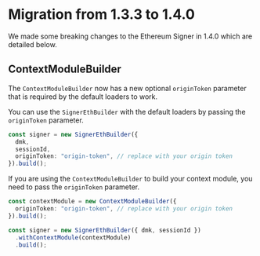 # Migration from 1.3.3 to 1.4.0

We made some breaking changes to the Ethereum Signer in 1.4.0 which are detailed below.

## ContextModuleBuilder

The `ContextModuleBuilder` now has a new optional `originToken` parameter that is required by the default loaders to work.

You can use the `SignerEthBuilder` with the default loaders by passing the `originToken` parameter.

```typescript
const signer = new SignerEthBuilder({
  dmk,
  sessionId,
  originToken: "origin-token", // replace with your origin token
}).build();
```

If you are using the `ContextModuleBuilder` to build your context module, you need to pass the `originToken` parameter.

```typescript
const contextModule = new ContextModuleBuilder({
  originToken: "origin-token", // replace with your origin token
}).build();

const signer = new SignerEthBuilder({ dmk, sessionId })
  .withContextModule(contextModule)
  .build();
```
